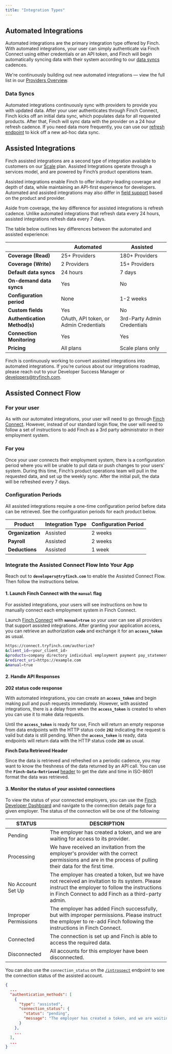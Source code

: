 ```yaml
---
title: "Integration Types"
---
```


## Automated Integrations

Automated integrations are the primary integration type offered by Finch. With automated integrations, your user can simply authenticate via Finch Connect using either credentials or an API token, and Finch will begin automatically syncing data with their system according to our [data syncs](https://developer.tryfinch.com/docs/reference/f7af2039f9a7b-data-syncs) cadences. 

We're continuously building out new automated integrations — view the full list in our [Providers Overview](/docs/integrations/providers).

### Data Syncs
Automated integrations continuously sync with providers to provide you with updated data. After your user authenticates through Finch Connect, Finch kicks off an initial data sync, which populates data for all requested products. After that, Finch will sync data with the provider on a 24 hour refresh cadence. If you need data more frequently, you can use our [refresh endpoint](https://developer.tryfinch.com/docs/reference/8f0f469d5aab2-enqueue-a-new-automated-job) to kick off a new ad-hoc data sync.


## Assisted Integrations

Finch assisted integrations are a second type of integration available to customers on our [Scale](https://www.tryfinch.com/pricing) plan. Assisted Integrations operate through a services model, and are powered by Finch’s product operations team.

Assisted integrations enable Finch to offer industry-leading coverage and depth of data, while maintaining an API-first experience for developers. Automated and assisted integrations may also differ in [field support](docs/integrations/providers) based on the product and provider. 

Aside from coverage, the key difference for assisted integrations is refresh cadence. Unlike automated integrations that refresh data every 24 hours, assisted integrations refresh data every 7 days.

The table below outlines key differences between the automated and assisted experience:

|  | **Automated** | **Assisted** |
| --- | --- | --- |
| **Coverage (Read)** | 25+ Providers | 180+ Providers |
| **Coverage (Write)** | 2 Providers | 15+ Providers |
| **Default data syncs** | 24 hours | 7 days |
| **On-demand data syncs** | Yes | No |
| **Configuration period** | None | 1-2 weeks |
| **Custom fields** | Yes | No |
| **Authentication Method(s)** | OAuth, API token, or Admin Credentials | 3rd-Party Admin Credentials |
| **Connection Monitoring** | Yes | Yes |
| **Pricing** | All plans | Scale plans only |

Finch is continuously working to convert assisted integrations into automated integrations. If you’re curious about our integrations roadmap, please reach out to your Developer Success Manager or developers@tryfinch.com. 

## Assisted Connect Flow
### For your user

As with our automated integrations, your user will need to go through [Finch Connect](/docs/how-finch-works/finch-connect). However, instead of our standard login flow, the user will need to follow a set of instructions to add Finch as a 3rd party administrator in their employment system.

### For you

Once your user connects their employment system, there is a configuration period where you  will be unable to pull data or push changes to your users' system. During this time, Finch’s product operations team will pull in the requested data, and set up the weekly sync. After the initial pull, the data will be refreshed every 7 days.

### Configuration Periods

All assisted integrations require a one-time configuration period before data can be retrieved. See the configuration periods for each product below.

| Product | Integration Type | Configuration Period |
| --- | --- | --- |
| **Organization** | Assisted | 2 weeks |
| **Payroll** | Assisted | 2 weeks |
| **Deductions** | Assisted | 1 week |

### Integrate the Assisted Connect Flow Into Your App

Reach out to **`developers@tryfinch.com`** to enable the Assisted Connect Flow. Then follow the instructions below.

#### 1. Launch Finch Connect with the `manual` flag

<Note>For assisted integrations, your users will see instructions on how to manually connect each employment system in Finch Connect.</Note>

Launch [Finch Connect](docs/Implementation-Guide/Connect/Set-Up-Finch-Connect) with **`manual=true`** so your user can see all providers that support assisted integrations. After granting your application access, you can retrieve an authorization **`code`** and exchange it for an **`access_token`** as usual.

```bash
https://connect.tryfinch.com/authorize?
&client_id=<your_client_id>
&products=company directory individual employment payment pay_statement
&redirect_uri=https://example.com
&manual=true
```

#### 2. Handle API Responses

**202 status code response**

With automated integrations, you can create an **`access_token`** and begin making pull and push requests immediately. However, with assisted integrations, there is a delay from when the **`access_token`** is created to when you can use it to make data requests.

Until the **`access_token`** is ready for use, Finch will return an empty response from data endpoints with the HTTP status code **`202`** indicating the request is valid but data is still pending. When the **`access_token`** is ready, data endpoints will return data with the HTTP status code **`200`** as usual.

**Finch Data Retrieved Header**

Since the data is retrieved and refreshed on a periodic cadence, you may want to know the freshness of the data returned by an API call. You can use the **`Finch-Data-Retrieved`** [header](https://developer.tryfinch.com/docs/reference/8182e8be8dd31-headers) to get the date and time in ISO-8601 format the data was retrieved.

#### 3. Monitor the status of your assisted connections

To view the status of your connected employers, you can use the [Finch Developer Dashboard](https://dashboard.tryfinch.com/) and navigate to the connection details page for a given employer. The status of the connection will be one of the following:

| STATUS | DESCRIPTION |
| --- | --- |
| Pending | The employer has created a token, and we are waiting for access to its provider. |
| Processing | We have received an invitation from the employer's provider with the correct permissions and are in the process of pulling their data for the first time. |
| No Account Set Up | The employer has created a token, but we have not received an invitation to its system. Please instruct the employer to follow the instructions in Finch Connect to add Finch as a third-party admin. |
| Improper Permissions | The employer has added Finch successfully, but with improper permissions. Please instruct the employer to re-add Finch following the instructions in Finch Connect. |
| Connected | The connection is set up and Finch is able to access the required data. |
| Disconnected | All accounts for this employer have been disconnected. |

You can also use the `connection_status` on the [`/introspect`](/api-reference/management/introspect) endpoint to see the connection status of the assisted account.
```json
{
  ...
  "authentication_methods": [
    {
      "type": "assisted",
      "connection_status": {
        "status": "pending",
        "message": "The employer has created a token, and we are waiting for access to its provider."
      }
    },
    ...
  ],
  ...
}
```